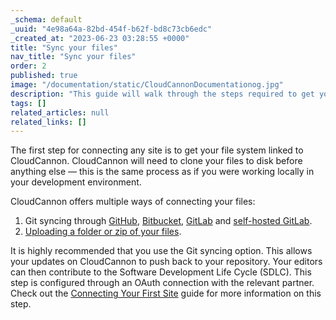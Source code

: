 ```yaml
---
_schema: default
_uuid: "4e98a64a-82bd-454f-b62f-bd8c73cb6edc"
_created_at: "2023-06-23 03:28:55 +0000"
title: "Sync your files"
nav_title: "Sync your files"
order: 2
published: true
image: "/documentation/static/CloudCannonDocumentationog.jpg"
description: "This guide will walk through the steps required to get your MkDocs site built, editable and live on CloudCannon."
tags: []
related_articles: null
related_links: []
---
```


The first step for connecting any site is to get your file system linked to CloudCannon.
CloudCannon will need to clone your files to disk before anything else — this is the same process as if you were working locally in your development environment.

CloudCannon offers multiple ways of connecting your files:

1. Git syncing through [GitHub](/documentation/articles/connecting-a-github-repository-as-your-source/), [Bitbucket](/documentation/articles/connecting-a-bitbucket-respository-as-your-source/), [GitLab](/documentation/articles/connecting-a-gitlab-respository-as-your-source/) and [self-hosted GitLab](/documentation/articles/connecting-a-self-hosted-gitlab-repository-as-your-source/).
2. [Uploading a folder or zip of your files](/documentation/articles/add-files-with-direct-upload/).

It is highly recommended that you use the Git syncing option.
This allows your updates on CloudCannon to push back to your repository.
Your editors can then contribute to the Software Development Life Cycle (SDLC).
This step is configured through an OAuth connection with the relevant partner.
Check out the [Connecting Your First Site](/documentation/articles/connecting-your-first-site/) guide for more information on this step.
